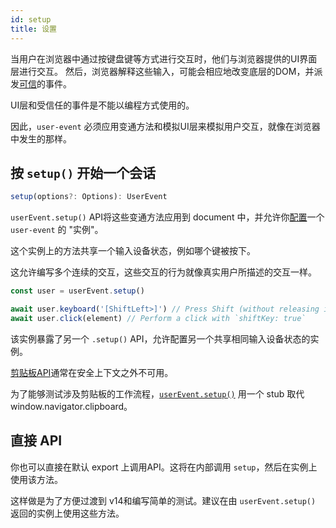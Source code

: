 ```yaml
---
id: setup
title: 设置
---
```


当用户在浏览器中通过按键盘键等方式进行交互时，他们与浏览器提供的UI界面层进行交互。
然后，浏览器解释这些输入，可能会相应地改变底层的DOM，并派发[可信](https://developer.mozilla.org/en-US/docs/Web/API/Event/isTrusted)的事件。

UI层和受信任的事件是不能以编程方式使用的。

因此，`user-event` 必须应用变通方法和模拟UI层来模拟用户交互，就像在浏览器中发生的那样。

## 按 `setup()` 开始一个会话

```ts
setup(options?: Options): UserEvent
```

`userEvent.setup()` API将这些变通方法应用到 document 中，并允许你[配置](options.mdx)一个 `user-event` 的 "实例"。

这个实例上的方法共享一个输入设备状态，例如哪个键被按下。

这允许编写多个连续的交互，这些交互的行为就像真实用户所描述的交互一样。

```js
const user = userEvent.setup()

await user.keyboard('[ShiftLeft>]') // Press Shift (without releasing it)
await user.click(element) // Perform a click with `shiftKey: true`
```
该实例暴露了另一个 `.setup()` API，允许配置另一个共享相同输入设备状态的实例。

[剪贴板API](https://developer.mozilla.org/en-US/docs/Web/API/Clipboard)通常在安全上下文之外不可用。

为了能够测试涉及剪贴板的工作流程，[`userEvent.setup()`](setup.mdx) 用一个 stub 取代window.navigator.clipboard。

## 直接 API

你也可以直接在默认 export 上调用API。这将在内部调用 `setup`，然后在实例上使用该方法。

这样做是为了方便过渡到 v14和编写简单的测试。建议在由 `userEvent.setup()` 返回的实例上使用这些方法。
